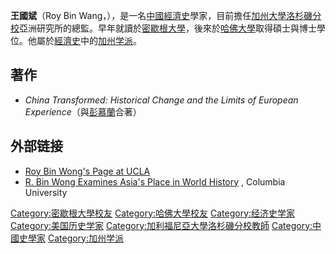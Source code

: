 {{unreferenced|time=2015-01-15T10:06:52+00:00}}
'''王國斌'''（Roy Bin Wang，{{bd|1949年||}}），是一名[[中國經濟史|中國經濟史]]學家，目前擔任[[加州大學洛杉磯分校|加州大學洛杉磯分校]]亞洲研究所的總監。早年就讀於[[密歇根大學|密歇根大學]]，後來於[[哈佛大學|哈佛大學]]取得碩士與博士學位。他屬於[[經濟史|經濟史]]中的[[加州学派|加州学派]]。

==著作==
*''China Transformed: Historical Change and the Limits of European Experience''（與[[彭慕蘭|彭慕蘭]]合著）

==外部链接==
* [https://web.archive.org/web/20100423205549/http://www.history.ucla.edu/people/faculty?lid=298 Roy Bin Wong's Page at UCLA]
* [http://www.columbia.edu/cu/news/vforum/02/chinese_perspectives/ R. Bin Wong Examines Asia's Place in World History] {{Wayback|url=http://www.columbia.edu/cu/news/vforum/02/chinese_perspectives/ |date=20160303201747 }}, Columbia University

{{Authority control}}
{{DEFAULTSORT:Wong, Roy Bin}}
[[Category:密歇根大學校友|Category:密歇根大學校友]]
[[Category:哈佛大學校友|Category:哈佛大學校友]]
[[Category:经济史学家|Category:经济史学家]]
[[Category:美国历史学家|Category:美国历史学家]]
[[Category:加利福尼亞大學洛杉磯分校教師|Category:加利福尼亞大學洛杉磯分校教師]]
[[Category:中國史學家|Category:中國史學家]]
[[Category:加州学派|Category:加州学派]]